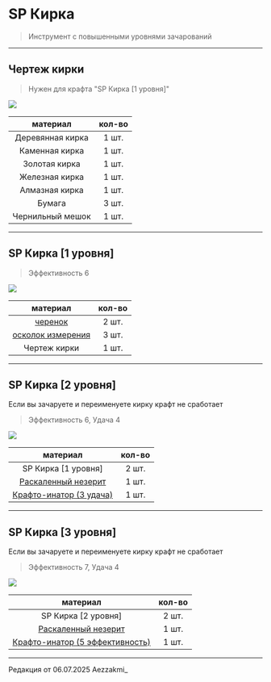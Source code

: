 # SP Кирка
> Инструмент с повышенными уровнями зачарований

--------

## Чертеж кирки 
> Нужен для крафта "SP Кирка [1 уровня]"

<img src="https://raw.githubusercontent.com/mc-eternity/web-wikipages/refs/heads/master/assets/draw_pickaxe.webp" />

| материал | кол-во |
| :---------: | :---------: |
| Деревянная кирка | 1 шт. |
| Каменная кирка | 1 шт. |
| Золотая кирка | 1 шт. |
| Железная кирка | 1 шт. |
| Алмазная кирка | 1 шт. |
| Бумага | 3 шт. |
| Чернильный мешок | 1 шт. |

--------

## SP Кирка [1 уровня]
> Эффективность 6

<img src="https://raw.githubusercontent.com/mc-eternity/web-wikipages/refs/heads/master/assets/sppickaxe.webp" />

| материал | кол-во |
| :---------: | :---------: |
| [черенок](https://www.etty.su/docs/wiki-survival/seasonpass/material) | 2 шт. |
| [осколок измерения](https://www.etty.su/docs/wiki-survival/seasonpass/material) | 3 шт. |
| Чертеж кирки | 1 шт. |

--------

## SP Кирка [2 уровня]
<Badge bgColor="#FF3333" textColor="#FFFFFF">Если вы зачаруете и переименуете кирку крафт не сработает</Badge>
> Эффективность 6, Удача 4 

<img src="https://raw.githubusercontent.com/mc-eternity/web-wikipages/refs/heads/master/assets/sppickaxe2.webp" />

| материал | кол-во |
| :---------: | :---------: |
| SP Кирка [1 уровня] | 2 шт. |
| [Раскаленный незерит](https://www.etty.su/docs/wiki-survival/seasonpass/raskal) | 1 шт. |
| [Крафто-инатор (3 удача)](https://www.etty.su/docs/wiki-survival/seasonpass/craftinator) | 1 шт. |

--------

## SP Кирка [3 уровня]
<Badge bgColor="#FF3333" textColor="#FFFFFF">Если вы зачаруете и переименуете кирку крафт не сработает</Badge>
> Эффективность 7, Удача 4

<img src="https://raw.githubusercontent.com/mc-eternity/web-wikipages/refs/heads/master/assets/sppickaxe3.webp" />

| материал | кол-во |
| :---------: | :---------: |
| SP Кирка [2 уровня] | 2 шт. |
| [Раскаленный незерит](https://www.etty.su/docs/wiki-survival/seasonpass/raskal) | 1 шт. |
| [Крафто-инатор (5 эффективность)](https://www.etty.su/docs/wiki-survival/seasonpass/craftinator) | 1 шт. |

--------

<Badge bgColor="#ffad47" textColor="#000000">Редакция от 06.07.2025</Badge> <Badge bgColor="#88bfbd" textColor="#000000">Aezzakmi_</Badge>